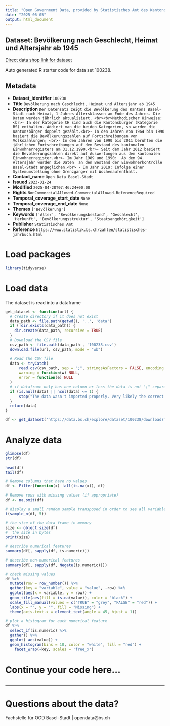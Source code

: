```yaml
---
title: "Open Government Data, provided by Statistisches Amt des Kantons Basel-Stadt - Fachstelle OGD"
date: "2025-06-05"
output: html_document
---
```


## Dataset: Bevölkerung nach Geschlecht, Heimat und Altersjahr ab 1945

[Direct data shop link for dataset](https://data.bs.ch/explore/dataset/100238)

Auto generated R starter code for data set 100238.

## Metadata

- **Dataset_identifier** `100238`
- **Title** `Bevölkerung nach Geschlecht, Heimat und Altersjahr ab 1945`
- **Description** `Der Datensatz zeigt die Bevölkerung des Kantons Basel-Stadt nach Heimat, 1-Jahres-Altersklassen am Ende des Jahres. Die Daten werden jährlich aktualisiert. <br><br>Methodischer Hinweise: <br>- In der Kategorie CH sind auch die Kantonsbürger (Kategorie BS) enthalten. Addiert man die beiden Kategorien, so werden die Kantonsbürger doppelt gezählt.<br>- In den Jahren von 1964 bis 1990 basiert die Bevölkerungszahlen auf Fortschreibungen von Volkszählungen; <br>- In den Jahren von 1990 bis 2011 beruhten die jährlichen Fortschreibungen auf dem Bestand des kantonalen Einwohnerregisters am 31.12.1990.<br>- Seit dem Jahr 2012 basiert die Bevölkerungszahlen direkt auf Auswertungen aus dem kantonalen Einwohnerregister.<br>- Im Jahr 1989 und 1990:  Ab dem 94. Altersjahr wurden die Daten  an den Bestand der Einwohnerkontrolle Basel-Stadt angeglichen.<br> - Im Jahr 2019: Infolge einer Systemumstellung ohne Grenzgänger mit Wochenaufenthalt.`
- **Contact_name** `Open Data Basel-Stadt`
- **Issued** `2023-01-24`
- **Modified** `2025-04-28T07:46:24+00:00`
- **Rights** `NonCommercialAllowed-CommercialAllowed-ReferenceRequired`
- **Temporal_coverage_start_date** `None`
- **Temporal_coverage_end_date** `None`
- **Themes** `['Bevölkerung']`
- **Keywords** `['Alter', 'Bevölkerungsbestand', 'Geschlecht', 'Herkunft', 'Bevölkerungsstruktur', 'Staatsangehörigkeit']`
- **Publisher** `Statistisches Amt`
- **Reference** `https://www.statistik.bs.ch/zahlen/statistisches-jahrbuch.html`


# Load packages

```r

library(tidyverse)
```

# Load data

The dataset is read into a dataframe

```r
get_dataset <- function(url) {
  # Create directory if it does not exist
  data_path <- file.path(getwd(), '..', 'data')
  if (!dir.exists(data_path)) {
    dir.create(data_path, recursive = TRUE)
  }
  # Download the CSV file
  csv_path <- file.path(data_path , '100238.csv')
  download.file(url, csv_path, mode = "wb")

  # Read the CSV file
  data <- tryCatch(
      read.csv(csv_path, sep = ";", stringsAsFactors = FALSE, encoding = "UTF-8"),
      warning = function(w) NULL,
      error = function(e) NULL
  )
  # if dataframe only has one column or less the data is not ";" separated
  if (is.null(data) || ncol(data) <= 1) {
      stop("The data wasn't imported properly. Very likely the correct separator couldn't be found.\nPlease check the dataset manually and adjust the code.")
  }
  return(data)
}
```

```r

df <- get_dataset('https://data.bs.ch/explore/dataset/100238/download?format=csv&timezone=Europe%2FZurich')

```

# Analyze data

```r

glimpse(df)
str(df)

head(df)
tail(df)

```

```r
# Remove columns that have no values
df <- Filter(function(x) !all(is.na(x)), df)

# Remove rows with missing values (if appropriate)
df <- na.omit(df)
```

```r
# display a small random sample transposed in order to see all variables
t(sample_n(df, 5))
```

```r
# the size of the data frame in memory
size <- object.size(df)
#  the size in bytes
print(size)
```

```r
# describe numerical features
summary(df[, sapply(df, is.numeric)])
```

```r
# describe non-numerical features
summary(df[, sapply(df, Negate(is.numeric))])
```

```r
# check missing values
df %>%
  mutate(row = row_number()) %>%
  gather(key = "variable", value = "value", -row) %>%
  ggplot(aes(x = variable, y = row)) +
  geom_tile(aes(fill = is.na(value)), color = "black") +
  scale_fill_manual(values = c("TRUE" = "grey", "FALSE" = "red")) +
  labs(x = "", y = "", fill = "Missing") +
  theme(axis.text.x = element_text(angle = 45, hjust = 1))
```

```r
# plot a histogram for each numerical feature
df %>%
  select_if(is.numeric) %>%
  gather() %>%
  ggplot( aes(value)) +
  geom_histogram(bins = 10, color = "white", fill = "red") +
    facet_wrap(~key, scales = 'free_x')
```

# Continue your code here...

```r

```
------------------------------------------------------------------------

# Questions about the data?

Fachstelle für OGD Basel-Stadt | opendata@bs.ch
